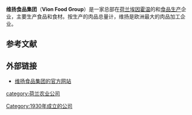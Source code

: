 {{Infobox brand
| logo = [[File:Logo_VION-FoodGroup.jpg|200px]] 
| name = 维扬食品集团<br />VION Food Group
| origin = [[荷兰|荷兰]]
| currentowner = 维扬食品集团
| introduced =  
| related = 
| website = http://www.vionfoodgroup.com/
}}
'''维扬食品集团'''（'''Vion Food Group'''）是一家总部在[[荷兰|荷兰]][[埃因霍温|埃因霍温]]的{{link-en|肉品加工|Meat packing industry}}和[[食品产业|食品生产]]企业，主要生产食品和食材。按生产的肉品总量计，维扬是欧洲最大的肉品加工企业。

==参考文献==
{{reflist}}

==外部链接==
*[https://web.archive.org/web/20110629171153/http://www.vionfoodgroup.com/ 维扬食品集团的官方网站]

{{Netherlands-stub}}
{{Food-company-stub}}

{{DEFAULTSORT:Vion}}

[[category:荷兰农业公司|category:荷兰农业公司]]
[[Category:1930年成立的公司|Category:1930年成立的公司]]